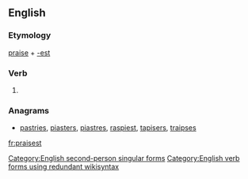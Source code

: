 ==English==

===Etymology===
[[praise]] + [[-est]]

===Verb===
{{en-verb form}}

# {{context|archaic|lang=en}} {{form of|Second-person singular simple present form|praise|lang=en}}

===Anagrams===
* [[pastries#English|pastries]], [[piasters#English|piasters]], [[piastres#English|piastres]], [[raspiest#English|raspiest]], [[tapisers#English|tapisers]], [[traipses#English|traipses]]

[[Category:English second-person singular forms]]
[[Category:English verb forms using redundant wikisyntax]]

[[fr:praisest]]